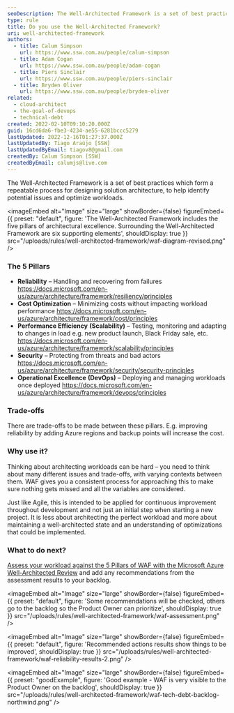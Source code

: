 ```yaml
---
seoDescription: The Well-Architected Framework is a set of best practices for designing solution architecture, ensuring reliability, cost optimization, performance efficiency, security, and operational excellence in cloud-based workloads.
type: rule
title: Do you use the Well-Architected Framework?
uri: well-architected-framework
authors:
  - title: Calum Simpson
    url: https://www.ssw.com.au/people/calum-simpson
  - title: Adam Cogan
    url: https://www.ssw.com.au/people/adam-cogan
  - title: Piers Sinclair
    url: https://www.ssw.com.au/people/piers-sinclair
  - title: Bryden Oliver
    url: https://www.ssw.com.au/people/bryden-oliver
related:
  - cloud-architect
  - the-goal-of-devops
  - technical-debt
created: 2022-02-10T09:10:20.000Z
guid: 16cd6da6-fbe3-4234-ae55-6281bccc5279
lastUpdated: 2022-12-16T01:27:37.000Z
lastUpdatedBy: Tiago Araújo [SSW]
lastUpdatedByEmail: tiagov8@gmail.com
createdBy: Calum Simpson [SSW]
createdByEmail: calumjs@live.com
---
```


The Well-Architected Framework is a set of best practices which form a repeatable process for designing solution architecture, to help identify potential issues and optimize workloads.


<imageEmbed
  alt="Image"
  size="large"
  showBorder={false}
  figureEmbed={{
    preset: "default",
    figure: 'The Well-Architected Framework includes the five pillars of architectural excellence. Surrounding the Well-Architected Framework are six supporting elements',
    shouldDisplay: true
  }}
  src="/uploads/rules/well-architected-framework/waf-diagram-revised.png"
/>
### The 5 Pillars

- **Reliability** – Handling and recovering from failures <https://docs.microsoft.com/en-us/azure/architecture/framework/resiliency/principles>
- **Cost Optimization** – Minimizing costs without impacting workload performance <https://docs.microsoft.com/en-us/azure/architecture/framework/cost/principles>
- **Performance Efficiency** **(Scalability)** – Testing, monitoring and adapting to changes in load e.g. new product launch, Black Friday sale, etc. <https://docs.microsoft.com/en-us/azure/architecture/framework/scalability/principles>
- **Security** – Protecting from threats and bad actors <https://docs.microsoft.com/en-us/azure/architecture/framework/security/security-principles>
- **Operational Excellence** **(DevOps)** – Deploying and managing workloads once deployed <https://docs.microsoft.com/en-us/azure/architecture/framework/devops/principles>

### Trade-offs

There are trade-offs to be made between these pillars. E.g. improving reliability by adding Azure regions and backup points will increase the cost.

### Why use it?

Thinking about architecting workloads can be hard – you need to think about many different issues and trade-offs, with varying contexts between them. WAF gives you a consistent process for approaching this to make sure nothing gets missed and all the variables are considered.

Just like Agile, this is intended to be applied for continuous improvement throughout development and not just an initial step when starting a new project. It is less about architecting the perfect workload and more about maintaining a well-architected state and an understanding of optimizations that could be implemented.

### What to do next?

[Assess your workload against the 5 Pillars of WAF with the Microsoft Azure Well-Architected Review](https://learn.microsoft.com/en-us/assessments/azure-architecture-review) and add any recommendations from the assessment results to your backlog.


<imageEmbed
  alt="Image"
  size="large"
  showBorder={false}
  figureEmbed={{
    preset: "default",
    figure: 'Some recommendations will be checked, others go to the backlog so the Product Owner can prioritize',
    shouldDisplay: true
  }}
  src="/uploads/rules/well-architected-framework/waf-assessment.png"
/>


<imageEmbed
  alt="Image"
  size="large"
  showBorder={false}
  figureEmbed={{
    preset: "default",
    figure: 'Recommended actions results show things to be improved',
    shouldDisplay: true
  }}
  src="/uploads/rules/well-architected-framework/waf-reliability-results-2.png"
/>

<imageEmbed
  alt="Image"
  size="large"
  showBorder={false}
  figureEmbed={{
    preset: "goodExample",
    figure: 'Good example - WAF is very visible to the Product Owner on the backlog',
    shouldDisplay: true
  }}
  src="/uploads/rules/well-architected-framework/waf-tech-debt-backlog-northwind.png"
/>
